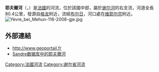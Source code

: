 {{noteTA
|G1=法国地名
|G2=单位
}}
{{Infobox river
  | name              = 耶夫爾河
  | native_name       = Yèvre
  | image             = 
  | image_caption     = 
  | map               = Yèvre.png
  | source1_location  = 
  | mouth_location    = [[谢尔河|谢尔河]]
  | mouth_coordinates = {{coord|47|13|9|N|2|3|35|E|name=Cher-Yèvre|display=inline,title}}
  | progression       = {{RCher}}
  | subdivision_type1 = [[世界政區索引|国家]]
  | subdivision_name1 = {{FR}}
  | length            = {{convert|80.4|km|mi|abbr=on}}
  | source1_elevation = 
  | discharge1_avg    = {{convert|15.5|m3/s|cuft/s|abbr=on}}
  | basin_size        = 
}}
'''耶夫爾河'''（{{lang-fr|Yèvre}}，{{IPA-fr|jɛvʁ}}）是[[法國|法國]]的河流，位於該國中部，屬於[[谢尔河|谢尔河]]的右支流，河道全長80.4公里，發源自[[格龙_(谢尔省)|格龙]]附近，流經[[布尔日|布尔日]]，河口處在[[维耶尔宗|维耶尔宗]]附近。
[[File:Yèvre_bei_Mehun-116-2008-gje.jpg|thumb]]
==外部連結==
*http://www.geoportail.fr {{Wayback|url=http://www.geoportail.fr/ |date=20101215171356 }}
*[http://sandre.eaufrance.fr/app/chainage/courdo/htm/K5--023-.php?cg=K5--023- [[Sandre|Sandre]]数据库中的耶夫爾河]

{{France-geo-stub}}
[[Category:法國河流|Category:法國河流]]
[[Category:谢尔省河流|Category:谢尔省河流]]